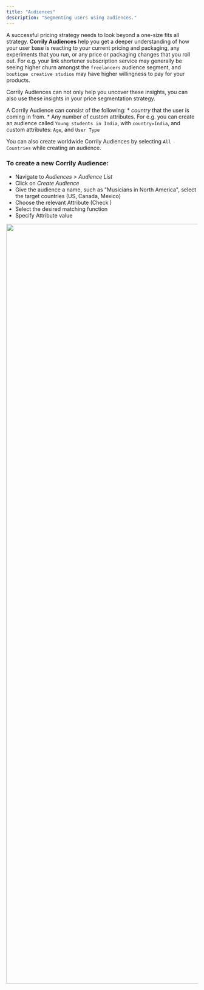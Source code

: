 ```yaml
---
title: "Audiences"
description: "Segmenting users using audiences."
---
```


A successful pricing strategy needs to look beyond a one-size fits all strategy. **Corrily Audiences** help you get a deeper
understanding of how your user base is reacting to your current pricing and packaging, any experiments that you run,
or any price or packaging changes that you roll out. For e.g. your link shortener subscription service may generally be
seeing higher churn amongst the `freelancers` audience segment, and `boutique creative studios` may have higher willingness
to pay for your products.

Corrily Audiences can not only help you uncover these insights, you can also use these insights in your price segmentation
strategy.

A Corrily Audience can consist of the following:
    * *country* that the user is coming in from.
    * Any number of custom attributes. For e.g. you can create an audience called `Young students in India`, with `country=India`,
    and custom attributes: `Age`, and `User Type`

You can also create worldwide Corrily Audiences by selecting `All Countries` while creating an audience.

<h3> To create a new Corrily Audience: </h3>

* Navigate to *Audiences > Audience List*
* Click on *Create Audience*
* Give the audience a name, such as "Musicians in North America", select the target countries (US, Canada, Mexico)
* Choose the relevant Attribute (Check )
* Select the desired matching function
* Specify Attribute value

<img src="../img/Create_audience.png" width ="2000" />
